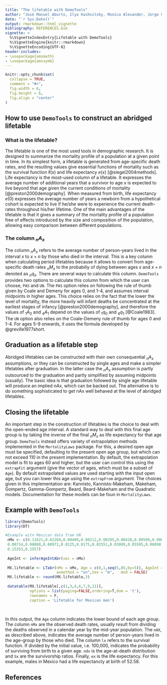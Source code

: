 ```yaml
---
title: "The lifetable with DemoTools"
author: "José Manuel Aburto, Ilya Kashnitsky, Monica Alexander, Jorge Cimentada, Tim Riffe"
date: "`r Sys.Date()`"
output: rmarkdown::html_vignette
bibliography: REFERENCES.bib
vignette: >
  %\VignetteIndexEntry{Lifetable with DemoTools}
  %\VignetteEngine{knitr::rmarkdown}
  %\VignetteEncoding{UTF-8}
header-includes:
- \usepackage{amsmath}
- \usepackage{amssymb}
---
```



```r
knitr::opts_chunk$set(
  collapse = TRUE,
  comment = "#>",
  fig.width = 6, 
  fig.height = 6,
  fig.align = "center"
)

```

## How to use `DemoTools` to construct an abridged lifetable

### What is the lifetable?
The lifetable is one of the most used tools in demographic research. It is designed to summarize the mortality profile of a population at a given point in time. In its simplest form, a lifetable is generated from age-specific death rates, and the resulting values give essential functions of mortality such as the survival function $\ell(x)$ and life expectancy $e(x)$ [@siegel2004methods]. Life expectancy is the most-used column of a lifetable. It expresses the average number of additional years that a survivor to age $x$ is expected to live beyond that age given the current conditions of mortality [@preston2000demography]. When measured from birth, life expectancy $e(0)$ expresses the average number of years a newborn from a hypothetical cohort is expected to live if he/she were to experience the current death-rates throughout his/her lifetime. One of the main advantages of the lifetable is that it gives a summary of the mortality profile of a population free of effects introduced by the size and composition of the population, allowing easy comparison between different populations.

### The column $_nA_x$

The column $_nA_x$ refers to the average number of person-years lived in the interval $x$ to $x+n$ by those who died in the interval. This is a key column when calculating period lifetables because it allows to convert from age-specific death rates $_nM_x$ to the probabiliy of dying between ages $x$ and $x+n$ denoted as $_nq_x$. There are several ways to calculate this column. `DemoTools` provides two options to calculate this column from which the user can choose, `PAS` and `UN`. The `PAS` option relies on following the rule of thumb given by Coale and Demeny for ages 0, and 1-4, and assumes interval midpoints in higher ages. This choice relies on the fact that the lower the level of mortality, the more heavily will infant deaths be concentrated at the earliest stages of infancy [@preston2000demography], and therefore the values of $_1A_0$ and  $_4A_1$ depend on the values of $_1q_0$ and $_4q_1$ [@Coale1983]. The `UN` option also relies on the Coale-Demeny rule of thumb for ages 0 and 1-4. For ages 5-9 onwards, it uses the formula developed by @greville1977short. 

## Graduation as a lifetable step
Abridged lifetables can be constructed with their own consequential $_nA_x$ assumptions, or they can be constructed by single ages and make a simpler lifetables after graduation. In the latter case the $_nA_x$ assumption is partly outsourced to the graduation and partly simplified by assuming midpoints (usually). The basic idea is that graduation followed by single age lifetable will produce an implied $nAx$, which can be backed out. The alternative is to do something sophisticated to get nAx well behaved at the level of abridged lifetables. 

## Closing the lifetable

An important step in the construction of lifetables is the choice to deal with the open-ended age interval. A standard way to deal with this final age group is by taking the inverse of the final $_nM_x$ as life expectancy for that age group. `DemoTools` instead offers variety of extrapolation methods implemented in the `MortalityLaws` package. For this, a desired open age must be specified, defaulting to the present open age group, but which can not exceed 110 in the present implementation. By default, the extrapolation model is fit to ages 60 and higher, but the user can control this using the `extrapFit` argument (give the vector of ages, which must be a subset of `Age`). By default extrapolated values are used  starting with the input open age, but you can lower this age using the  `extrapFrom` argument. The choices given in this implementation are: Kannisto, Kannisto-Makeham, Makeham, Gompertz, Gamma-Gompertz, Beard,	Beard-Makeham and the Quadratic models. Documentation for these models can be foun in `MortalityLaws`.

## Example with `DemoTools`

```r
library(DemoTools)
library(DT)

#Example witn Mexican data from UN
 nMx <- c(0.11621,0.02268,0.00409,0.00212,0.00295,0.00418,0.00509,0.00609,
 0.00714,0.00808,0.00971,0.0125,0.0175,0.02551,0.03809,0.05595,0.08098,
 0.15353,0.2557)
 
 AgeInt <- inferAgeIntAbr(vec = nMx)
 
 MX.lifetable <- LTabr(nMx = nMx, Age = c(0,1,seq(5,85,by=5)), AgeInt = AgeInt,
                       axmethod = "un",Sex = "m",	mod = FALSE)
 MX.lifetable <- round(MX.lifetable,3)
 
 datatable(MX.lifetable[,c(1,3,4,6,7,9,11)],
           options = list(paging=FALSE,ordering=T,dom = 't'),
           rownames = F,
           caption = 'Lifetable for Mexican men')
  
 
```

In this output, the `Age` column indicates the lower bound of each age group. The column `nMx` are the observed death rates, usually result from dividing the deaths observed in a calendar year by the mid-year population. The `nAX`, as described above, indicates the average number of person-years lived in the age-group by those who died. The column `lx` refers to the survival function. If divided by the initial value, i.e. 100,000, indicates the probability of surviving from birth to a given age. `ndx` is the age-at-death distribution and `Sx` are the survivorship ratios. Finally, `ex` is the life expectancy. For this example, males in Mexico had a life expectancty at birth of 52.58.




## References
